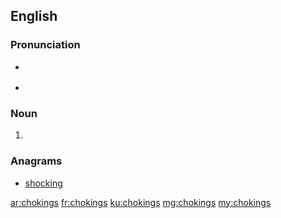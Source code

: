 ==English==

===Pronunciation===
* {{a|RP}} {{IPA|/ˈtʃəʊkɪŋz/|lang=en}}
* {{a|GenAm}} {{IPA|/ˈtʃoʊkɪŋz/|lang=en}}

===Noun===
{{head|en|noun plural form}}

# {{plural of|choking|lang=en}}

===Anagrams===
* [[shocking#English|shocking]]

[[ar:chokings]]
[[fr:chokings]]
[[ku:chokings]]
[[mg:chokings]]
[[my:chokings]]